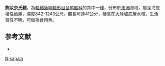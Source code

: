 {{Speciesbox
| taxon = Nezumia kapala
| status = NE
| status_system = iucn3.1
| trend = unknow
| binomial_authority = [[Iwamoto|Iwamoto]] & [[Williams|Williams]], 1999
| synonyms =  
}}
'''飾妝奈氏鱈'''，為[[輻鰭魚綱|輻鰭魚綱]][[鱈形目|鱈形目]][[鼠尾鱈科|鼠尾鱈科]]的其中一[[種|種]]，分布於[[澳洲|澳洲]]海域，屬深海底棲性魚類，深度842-1243公尺，體長可達41公分，棲息在[[大陸坡|大陸坡]]底層水域，生活習性不明，可做為食用魚。

==参考文献==
*{{FishBase_species|genus=Nezumia|species=kapala|year=2016|month=1}}

{{taxonbar}}
[[Category:1999年描述的鱼类|N]]
[[Category:奈氏鱈屬|kapala]]
{{animal-stub}}